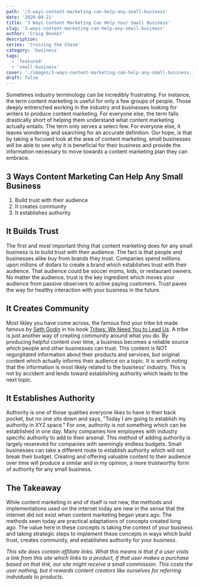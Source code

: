 ```yaml
---
path: '/3-ways-content-marketing-can-help-any-small-business'
date: '2020-09-21'
title: '3 Ways Content Marketing Can Help Your Small Business'
slug: '3-ways-content-marketing-can-help-any-small-business'
author: 'Craig Booker'
description:
series: 'Crossing the Chasm'
category: 'business'
tags:
  - 'featured'
  - 'small-business'
cover: './images/3-ways-content-marketing-can-help-any-small-business.jpg'
draft: false
---
```


Sometimes industry terminology can be incredibly frustrating. For instance, the term content marketing is useful for only a few groups of people. Those deeply entrenched working in the industry and businesses looking for writers to produce content marketing. For everyone else, the term falls drastically short of helping them understand what content marketing actually entails. The term only serves a select few. For everyone else, it leaves wondering and searching for an accurate definition. Our hope, is that by taking a focused look at the area of content marketing, small businesses will be able to see why it is beneficial for their business and provide the information necessary to move towards a content marketing plan they can embrace.

## 3 Ways Content Marketing Can Help Any Small Business

1. Build trust with their audience
2. It creates community
3. It establishes authority

## It Builds Trust

The first and most important thing that content marketing does for any small business is to build trust with their audience. The fact is that people and businesses alike buy from brands they trust. Companies spend millions upon millons of dollars to create a brand which establishes trust with their audience. That audience could be soccer moms, kids, or restaurant owners. No matter the audience, trust is the key ingredient which moves your audience from passive observers to active paying customers. Trust paves the way for healthy interaction with your business in the future.

## It Creates Community

Most likley you have come across, the famous find your tribe bit made famous by [Seth Godin](https://seths.blog/) in his book [Tribes: We Need You to Lead Us](https://amzn.to/2CHEY6r). A tribe is just another way of creating community around what you do. By producing helpful content over time, a business becomes a reliable source which people and other businesses can trust. This content is NOT regurgitated information about their products and services, but original content which actually informs their audience on a topic. It is worth noting that the information is most likely related to the business' industry. This is not by accident and lends toward establishing authority which leads to the next topic.

## It Establishes Authority

Authority is one of those qualities everyone likes to have in their back pocket, but no one sits down and says, "Today I am going to establish my authority in XYZ space." For one, authority is not something which can be established in one day. Many companies hire employees with industry specific authority to add to their arsenal. This method of adding authority is largely resereved for companies with seemingly endless budgets. Small businesses can take a different route to establish authority which will not break their budget. Creating and offering valuable content to their audience over time will produce a similar and in my opinion, a more trustworthy form of authority for any small business.

## The Takeaway

While content marketing in and of itself is not new, the methods and implementations used on the internet today are new in the sense that the internet did not exist when content marketing began years ago. The methods seen today are practical adaptations of concepts created long ago. The value here in these concepts is taking the context of your business and taking strategic steps to implement these concepts in ways which build trust, creates community, and establishes authority for your business.

_This site does contain affiliate links. What this means is that if a user visits a link from this site which links to a product, if that user makes a purchase based on that link, our site might receive a small commission. This costs the user nothing, but it rewards content creators like ourselves for referring individuals to products._
